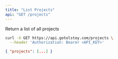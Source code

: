```yaml
---
title: "List Projects"
api: "GET /projects"
---
```


Return a list of all projects

<RequestExample>

```bash Request
curl -X GET https://api.gotolstoy.com/projects \
  --header 'Authorization: Bearer <API_KEY>'
```

</RequestExample>

<ResponseExample>

```json Response
{ "projects": [...] }
```

</ResponseExample>
